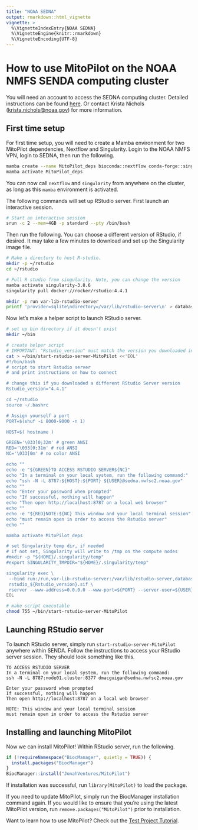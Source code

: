 ```yaml
---
title: "NOAA SEDNA"
output: rmarkdown::html_vignette
vignette: >
  %\VignetteIndexEntry{NOAA SEDNA}
  %\VignetteEngine{knitr::rmarkdown}
  %\VignetteEncoding{UTF-8}
---
```


# How to use MitoPilot on the NOAA NMFS SENDA computing cluster

You will need an account to access the SEDNA computing cluster. Detailed instructions can be found [here](https://docs.google.com/document/d/1nn0T0OWEsQCBoCdaH6DSY69lQSbK3XnPlseyyQuU2Lc/edit?usp=sharing). Or contact Krista Nichols (<krista.nichols@noaa.gov>) for more information. 

## First time setup

For first time setup, you will need to create a Mamba environment for two MitoPilot dependencies, Nextflow and Singularity. Login to the NOAA NMFS VPN, login to SEDNA, then run the following.

```bash
mamba create --name MitoPilot_deps bioconda::nextflow conda-forge::singularity -y
mamba activate MitoPilot_deps
```
 
You can now call `nextflow` and `singularity` from anywhere on the cluster, as long as this `mamba` environment is activated.

The following commands will set up RStudio server. First launch an interactive session.

```bash
# Start an interactive session
srun -c 2 --mem=4GB -p standard --pty /bin/bash
```

Then run the following. You can choose a different version of RStudio, if desired. It may take a few minutes to download and set up the Singularity image file.

```bash
# Make a directory to host R-studio. 
mkdir -p ~/rstudio
cd ~/rstudio

# Pull R studio from singularity. Note, you can change the version
mamba activate singularity-3.8.6
singularity pull docker://rocker/rstudio:4.4.1

mkdir -p run var-lib-rstudio-server
printf 'provider=sqlite\ndirectory=/var/lib/rstudio-server\n' > database.conf
```

Now let's make a helper script to launch RStudio server.

```bash
# set up bin directory if it doesn't exist
mkdir ~/bin 

# create helper script
# IMPORTANT: "Rstudio_version" must match the version you downloaded in the previous step
cat > ~/bin/start-rstudio-server-MitoPilot <<'EOL'
#!/bin/bash
# script to start Rstudio server 
# and print instructions on how to connect

# change this if you downloaded a different RStudio Server version 
Rstudio_version="4.4.1"

cd ~/rstudio
source ~/.bashrc

# Assign yourself a port
PORT=$(shuf -i 8000-9000 -n 1)

HOST=$( hostname )

GREEN='\033[0;32m' # green ANSI
RED='\033[0;31m' # red ANSI
NC='\033[0m' # no color ANSI

echo ""
echo -e "${GREEN}TO ACCESS RSTUDIO SERVER${NC}"
echo "In a terminal on your local system, run the following command:"
echo "ssh -N -L 8787:${HOST}:${PORT} ${USER}@sedna.nwfsc2.noaa.gov"
echo ""
echo "Enter your password when prompted"
echo "If successful, nothing will happen"
echo "Then open http://localhost:8787 on a local web browser"
echo "" 
echo -e "${RED}NOTE:${NC} This window and your local terminal session"
echo "must remain open in order to access the Rstudio server"
echo ""

mamba activate MitoPilot_deps

# set Singularity temp dir, if needed
# if not set, Singularity will write to /tmp on the compute nodes
#mkdir -p "${HOME}/.singularity/temp"
#export SINGULARITY_TMPDIR="${HOME}/.singularity/temp"

singularity exec \
 --bind run:/run,var-lib-rstudio-server:/var/lib/rstudio-server,database.conf:/etc/rstudio/database.conf \
 rstudio_${Rstudio_version}.sif \
 rserver --www-address=0.0.0.0 --www-port=${PORT} --server-user=${USER}
EOL

# make script executable
chmod 755 ~/bin/start-rstudio-server-MitoPilot
```

## Launching RStudio server

To launch RStudio server, simply run `start-rstudio-server-MitoPilot` anywhere within SENDA. Follow the instructions to access your RStudio server session. They should look something like this.

```
TO ACCESS RSTUDIO SERVER
In a terminal on your local system, run the following command:
ssh -N -L 8787:node01.cluster:8377 dmacguigan@sedna.nwfsc2.noaa.gov

Enter your password when prompted
If successful, nothing will happen
Then open http://localhost:8787 on a local web browser

NOTE: This window and your local terminal session
must remain open in order to access the Rstudio server
```

## Installing and launching MitoPilot

Now we can install MitoPilot! Within RStudio server, run the following.

```R
if (!requireNamespace("BiocManager", quietly = TRUE)) {
  install.packages("BiocManager")
}
BiocManager::install("JonahVentures/MitoPilot")
```

If installation was successful, run `library(MitoPilot)` to load the package.

If you need to update MitoPilot, simply run the BiocManager installation command again. If you would like to ensure that you’re using the latest MitoPilot version, run `remove.packages("MitoPilot")` prior to installation.

Want to learn how to use MitoPilot? Check out the [Test Project Tutorial](https://jonahventures.github.io/MitoPilot/articles/test-project.html).

